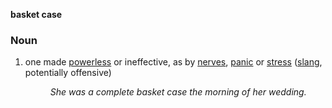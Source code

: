 '''basket case'''
===Noun===
#one made [[power]]less or ineffective, as by [[nerve]]s, [[panic]] or [[stress]] ([[slang]], potentially offensive)
#:''She was a complete basket case the morning of her wedding.''